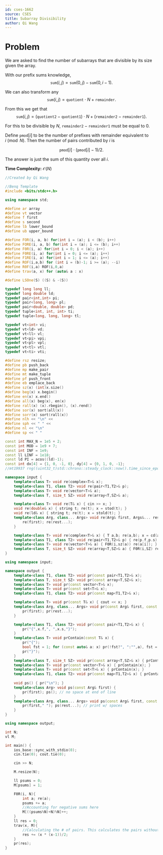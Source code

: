 ```yaml
---
id: cses-1662
source: CSES
title: Subarray Divisibility
author: Qi Wang
---
```


# Problem

We are asked to find the number of subarrays that are divisible by its size given the array.

<Spoiler title="Solution">

With our prefix sums knowledge, 
$$
\texttt{sum}(i, j) = \texttt{sum}(0, j) - \texttt{sum}(0, i-1).
$$

We can also transform any 
$$
\texttt{sum}(i, j) = \texttt{quotient} \cdot N + \texttt{remainder}.
$$

From this we get that 
$$
\texttt{sum}(i, j) = (\texttt{quotient2} - \texttt{quotient1}) \cdot N + (\texttt{remainder2} - \texttt{remainder1}).
$$

For this to be divisible by $N$, $\texttt{remainder2} - \texttt{remainder1}$ must be equal to $0$. 

Define $\texttt{pmod}[i]$ to be the number of prefixes with remainder equivalent to $i\pmod{N}$. Then the number of pairs contributed by $i$ is

$$
\texttt{pmod}[i] \cdot (\texttt{pmod}[i] - 1) / 2.
$$

The answer is just the sum of this quantity over all $i$.

**Time Complexity:** $\mathcal{O}(N)$

```cpp
//Created by Qi Wang

//Benq Template
#include <bits/stdc++.h>

using namespace std;

#define ar array
#define vt vector
#define f first
#define s second
#define lb lower_bound
#define ub upper_bound

#define FOR(i, a, b) for(int i = (a); i < (b); i++)
#define FORE(i, a, b) for(int i = (a); i <= (b); i++)
#define F0R(i, a) for(int i = 0; i < (a); i++)
#define F0RE(i, a) for(int i = 0; i <= (a); i++)
#define F1RE(i, a) for(int i = 1; i <= (a); i++)
#define ROF(i,a,b) for (int i = (b)-1; i >= (a); --i)
#define R0F(i,a) ROF(i,0,a)
#define trav(a, x) for (auto& a : x)

#define LSOne(S) ((S) & -(S))

typedef long long ll;
typedef long double ld;
typedef pair<int,int> pi;
typedef pair<long, long> pl;
typedef pair<double, double> pd;
typedef tuple<int, int, int> ti;
typedef tuple<long, long, long> tl;

typedef vt<int> vi;
typedef vt<ld> vd;
typedef vt<ll> vl;
typedef vt<pi> vpi;
typedef vt<pl> vpl;
typedef vt<tl> vtl;
typedef vt<ti> vti;

#define rsz resize;
#define pb push_back
#define mp make_pair
#define mt make_tuple
#define pf push_front
#define eb emplace_back
#define sz(x) (int)x.size()
#define beg(x) x.begin()
#define en(x) x.end()
#define all(x) beg(x), en(x)
#define rall(x) (x).rbegin(), (x).rend()
#define sor(x) sort(all(x))
#define sorr(x) sort(rall(x))
#define nlh << "\n" <<
#define sph << " " <<
#define nl << "\n"
#define sp << " "

const int MAX_N = 1e5 + 2;
const int MOD = 1e9 + 7;
const int INF = 1e9;
const ll LINF = 1e18;
const ld PI = acos((ld)-1);
const int dx[4] = {1, 0, -1, 0}, dy[4] = {0, 1, 0, -1};
//mt19937 rng((uint32_t)std::chrono::steady_clock::now().time_since_epoch().count()); 

namespace input {
	template<class T> void re(complex<T>& x);
	template<class T1, class T2> void re(pair<T1,T2>& p);
	template<class T> void re(vector<T>& a);
	template<class T, size_t SZ> void re(array<T,SZ>& a);

	template<class T> void re(T& x) { cin >> x; }
	void re(double& x) { string t; re(t); x = stod(t); }
	void re(ld& x) { string t; re(t); x = stold(t); }
	template<class Arg, class... Args> void re(Arg& first, Args&... rest) { 
		re(first); re(rest...); 
	}

	template<class T> void re(complex<T>& x) { T a,b; re(a,b); x = cd(a,b); }
	template<class T1, class T2> void re(pair<T1,T2>& p) { re(p.f,p.s); }
	template<class T> void re(vector<T>& a) { F0R(i,sz(a)) re(a[i]); }
	template<class T, size_t SZ> void re(array<T,SZ>& a) { F0R(i,SZ) re(a[i]); }
}

using namespace input;

namespace output {
	template<class T1, class T2> void pr(const pair<T1,T2>& x);
	template<class T, size_t SZ> void pr(const array<T,SZ>& x);
	template<class T> void pr(const vector<T>& x);
	template<class T> void pr(const set<T>& x);
	template<class T1, class T2> void pr(const map<T1,T2>& x);

	template<class T> void pr(const T& x) { cout << x; }
	template<class Arg, class... Args> void pr(const Arg& first, const Args&... rest) { 
		pr(first); pr(rest...); 
	}

	template<class T1, class T2> void pr(const pair<T1,T2>& x) { 
		pr("{",x.f,", ",x.s,"}"); 
	}
	template<class T> void prContain(const T& x) {
		pr("{");
		bool fst = 1; for (const auto& a: x) pr(!fst?", ":"",a), fst = 0; // const needed for vector<bool>
		pr("}");
	}
	template<class T, size_t SZ> void pr(const array<T,SZ>& x) { prContain(x); }
	template<class T> void pr(const vector<T>& x) { prContain(x); }
	template<class T> void pr(const set<T>& x) { prContain(x); }
	template<class T1, class T2> void pr(const map<T1,T2>& x) { prContain(x); }
	
	void ps() { pr("\n"); }
	template<class Arg> void ps(const Arg& first) { 
		pr(first); ps(); // no space at end of line
	}
	template<class Arg, class... Args> void ps(const Arg& first, const Args&... rest) { 
		pr(first," "); ps(rest...); // print w/ spaces
	}
}

using namespace output;

int N;
vl M;

int main() {
	ios_base::sync_with_stdio(0);
	cin.tie(0); cout.tie(0);

	cin >> N;

	M.resize(N);

	ll psums = 0;
	M[psums] = 1;

	F0R(i, N){
		int a; re(a);
		psums += a;
		//Accounting for negative sums here
		M[((psums%N)+N)%N]++;
	}
	ll res = 0;
	trav(x, M){
		//Calculating the # of pairs. This calculates the pairs without duplicates and reverse groups.
		res += (x * (x-1))/2;
	}
	pr(res);
}
```

</Spoiler>
